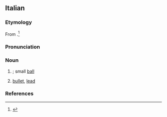 ==Italian==

===Etymology===
From {{m|it|palla|gloss=ball}}.<ref>{{R:it:Trec}}</ref>

===Pronunciation===
{{it-pr|pallòttola}}

===Noun===
{{it-noun|f}}

# {{diminutive of|it|palla}}; small [[ball]] {{gloss|of paper etc}}
#: {{syn|it|pallina}}
# {{lb|it|firearms}} [[bullet]], [[lead]]
#: {{syn|it|proiettile|pallino|colpo|cartuccia|pallettone|munizione}}
#: {{uxi|it|'''pallottola''' vagante|stray '''bullet'''}}

===References===
<references/>